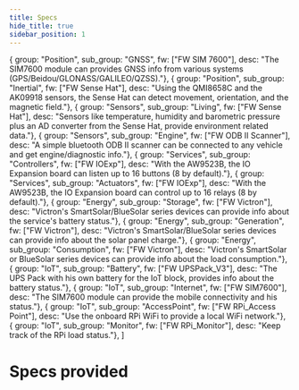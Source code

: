 ```yaml
---
title: Specs
hide_title: true
sidebar_position: 1
---
```


<!--
 FROM   @site/src/components/templates/PageHardware
 VER    1.0.3
-->


  { group: "Position",  sub_group: "GNSS",        fw: ["FW SIM 7600"], desc: "The SIM7600 module can provides GNSS info from various systems (GPS/Beidou/GLONASS/GALILEO/QZSS)."},
  { group: "Position",  sub_group: "Inertial",    fw: ["FW Sense Hat"], desc: "Using the QMI8658C and the AK09918 sensors, the Sense Hat can detect movement, orientation, and the magnetic field."},
  { group: "Sensors",   sub_group: "Living",      fw: ["FW Sense Hat"], desc: "Sensors like temperature, humidity and barometric pressure plus an AD converter from the Sense Hat, provide environment related data."},
  { group: "Sensors",   sub_group: "Engine",      fw: ["FW ODB II Scanner"], desc: "A simple bluetooth ODB II scanner can be connected to any vehicle and get engine/diagnostic info."},
  { group: "Services",  sub_group: "Controllers", fw: ["FW IOExp"], desc: "With the AW9523B, the IO Expansion board can listen up to 16 buttons (8 by default)."},
  { group: "Services",  sub_group: "Actuators",   fw: ["FW IOExp"], desc: "With the AW9523B, the IO Expansion board can control up to 16 relays (8 by default)."},
  { group: "Energy",    sub_group: "Storage",     fw: ["FW Victron"], desc: "Victron's SmartSolar/BlueSolar series devices can provide info about the service's battery status."},
  { group: "Energy",    sub_group: "Generation",  fw: ["FW Victron"], desc: "Victron's SmartSolar/BlueSolar series devices can provide info about the solar panel charge."},
  { group: "Energy",    sub_group: "Consumption", fw: ["FW Victron"], desc: "Victron's SmartSolar or BlueSolar series devices can provide info about the load consumption."},
  { group: "IoT",       sub_group: "Battery",     fw: ["FW UPSPack_V3"], desc: "The UPS Pack with his own battery for the IoT block, provides info about the battery status."},
  { group: "IoT",       sub_group: "Internet",    fw: ["FW SIM7600"], desc: "The SIM7600 module can provide the mobile connectivity and his status."},
  { group: "IoT",       sub_group: "AccessPoint", fw: ["FW RPi_Access Point"], desc: "Use the onboard RPi WiFi to provide a local WiFi network."},
  { group: "IoT",       sub_group: "Monitor",     fw: ["FW RPi_Monitor"], desc: "Keep track of the RPi load status."},
]



<HardwareTitle
  name={hardware_name}
  status={hardware_status} />

# Specs provided

<HardwareSpecsProvidedText />

<HardwareSpecsProvidedTable
  specs_implemented={specs_implemented} />
